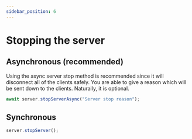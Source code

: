 ```yaml
---
sidebar_position: 6
---
```


# Stopping the server

## Asynchronous (recommended)

Using the async server stop method is recommended since it will disconnect all of the clients
safely. You are able to give a reason which will be sent down to the clients.
Naturally, it is optional.

```ts
await server.stopServerAsync("Server stop reason");
```

## Synchronous

```ts
server.stopServer();
```
